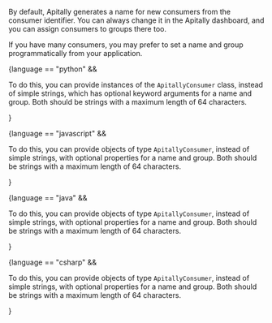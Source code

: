 By default, Apitally generates a name for new consumers from the consumer identifier.
You can always change it in the Apitally dashboard, and you can assign consumers to groups there too.

If you have many consumers, you may prefer to set a name and group programmatically from your application.

{language == "python" && <p>To do this, you can provide instances of the <code>ApitallyConsumer</code> class, instead of simple strings, which has optional keyword arguments for a name and group.
Both should be strings with a maximum length of 64 characters.</p>}

{language == "javascript" && <p>To do this, you can provide objects of type <code>ApitallyConsumer</code>, instead of simple strings, with optional properties for a name and group.
Both should be strings with a maximum length of 64 characters.</p>}

{language == "java" && <p>To do this, you can provide objects of type <code>ApitallyConsumer</code>, instead of simple strings, with optional properties for a name and group.
Both should be strings with a maximum length of 64 characters.</p>}

{language == "csharp" && <p>To do this, you can provide objects of type <code>ApitallyConsumer</code>, instead of simple strings, with optional properties for a name and group.
Both should be strings with a maximum length of 64 characters.</p>}
